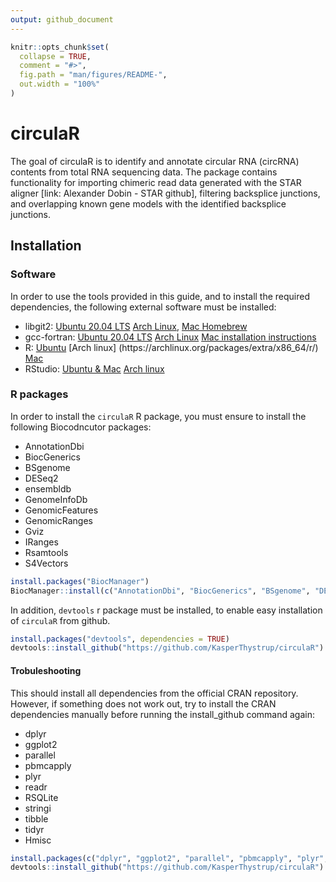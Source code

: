 ```yaml
---
output: github_document
---
```


<!-- README.md is generated from README.Rmd. Please edit that file -->

```r
knitr::opts_chunk$set(
  collapse = TRUE,
  comment = "#>",
  fig.path = "man/figures/README-",
  out.width = "100%"
)
```

# circulaR

<!-- badges: start -->
<!-- badges: end -->

The goal of circulaR is to identify and annotate circular RNA (circRNA) contents from total RNA sequencing data. The package contains functionality for importing chimeric read data generated with the STAR aligner [link: Alexander Dobin - STAR github], filtering backsplice junctions, and overlapping known gene models with the identified backsplice junctions.

## Installation

### Software
In order to use the tools provided in this guide, and to install the required dependencies, the following external software must be installed:

 * libgit2: [Ubuntu 20.04 LTS](https://packages.ubuntu.com/source/focal/libgit2) [Arch Linux](https://archlinux.org/packages/extra/x86_64/libgit2), [Mac Homebrew](https://formulae.brew.sh/formula/libgit2)
 * gcc-fortran: [Ubuntu 20.04 LTS](https://packages.ubuntu.com/focal/gfortran)  [Arch Linux](https://archlinux.org/packages/core/x86_64/gcc-fortran) [Mac installation instructions](https://gcc.gnu.org/wiki/GFortranBinariesMacOS)
 * R: [Ubuntu](https://cran.r-project.org/bin/linux/ubuntu/) [Arch linux] (https://archlinux.org/packages/extra/x86_64/r/) [Mac](https://cran.r-project.org/)
 * RStudio: [Ubuntu & Mac](https://rstudio.com/products/rstudio/download/) [Arch linux](https://aur.archlinux.org/packages/rstudio-desktop-bin/)

### R packages
In order to install the `circulaR` R package, you must ensure to install the following Biocodncutor packages:

 * AnnotationDbi
 * BiocGenerics
 * BSgenome
 * DESeq2
 * ensembldb
 * GenomeInfoDb
 * GenomicFeatures
 * GenomicRanges
 * Gviz
 * IRanges
 * Rsamtools
 * S4Vectors
 
```r
install.packages("BiocManager")
BiocManager::install(c("AnnotationDbi", "BiocGenerics", "BSgenome", "DESeq2", "ensembldb", "GenomeInfoDb", "GenomicFeatures", "GenomicRanges", "Gviz", "IRanges", "Rsamtools", "S4Vectors"))
```

In addition, `devtools` r package must be installed, to enable easy installation of `circulaR` from github.
```r
install.packages("devtools", dependencies = TRUE)
devtools::install_github("https://github.com/KasperThystrup/circulaR")
```

#### Trobuleshooting
This should install all dependencies from the official CRAN repository. However, if something does not work out, try to install the CRAN dependencies manually before running the install_github command again:

 * dplyr
 * ggplot2
 * parallel
 * pbmcapply
 * plyr
 * readr
 * RSQLite
 * stringi
 * tibble
 * tidyr
 * Hmisc

```r
install.packages(c("dplyr", "ggplot2", "parallel", "pbmcapply", "plyr", "readr", "RSQLite", "stringi", "tibble", "tidyr", "Hmisc"))
devtools::install_github("https://github.com/KasperThystrup/circulaR")
```
